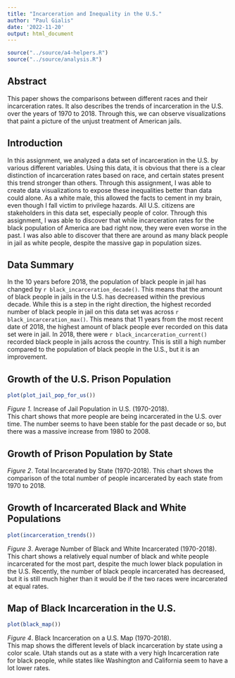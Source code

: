 ```yaml
---
title: "Incarceration and Inequality in the U.S."
author: "Paul Gialis"
date: '2022-11-20'
output: html_document
---
```


```r
source("../source/a4-helpers.R")
source("../source/analysis.R")
```

## Abstract 
This paper shows the comparisons between different races and their incarceration rates. It also describes the trends of incarceration in the U.S. over the years of 1970 to 2018. Through this, we can observe visualizations that paint a picture of the unjust treatment of American jails.


## Introduction 
In this assignment, we analyzed a data set of incarceration in the U.S. by various different variables. Using this data, it is obvious that there is a clear distinction of incarceration rates based on race, and certain states present this trend stronger than others. Through this assignment, I was able to create data visualizations to expose these inequalities better than data could alone. As a white male, this allowed the facts to cement in my brain, even though I fall victim to privilege hazards. All U.S. citizens are stakeholders in this data set, especially people of color. Through this assignment, I was able to discover that while incarceration rates for the black population of America are bad right now, they were even worse in the past. I was also able to discover that there are around as many black people in jail as white people, despite the massive gap in population sizes. 

## Data Summary 
In the 10 years before 2018, the population of black people in jail has changed by `r black_incarceration_decade()`. This means that the amount of black people in jails in the U.S. has decreased within the previous decade. While this is a step in the right direction, the highest recorded number of black people in jail on this data set was across `r black_incarceration_max()`. This means that 11 years from the most recent date of 2018, the highest amount of black people ever recorded on this data set were in jail. In 2018, there were `r black_incarceration_current()` recorded black people in jails across the country. This is still a high number compared to the population of black people in the U.S., but it is an improvement.

## Growth of the U.S. Prison Population
```r
plot(plot_jail_pop_for_us())
```  

*Figure 1*. Increase of Jail Population in U.S. (1970-2018).  
This chart shows that more people are being incarcerated in the U.S. over time. The number seems to have been stable for the past decade or so, but there was a massive increase from 1980 to 2008. 

## Growth of Prison Population by State

*Figure 2*. Total Incarcerated by State (1970-2018). 
This chart shows the comparison of the total number of people incarcerated by each state from 1970 to 2018.

## Growth of Incarcerated Black and White Populations
```r
plot(incarceration_trends())
```  

*Figure 3*. Average Number of Black and White Incarcerated (1970-2018).  
This chart shows a relatively equal number of black and white people incarcerated for the most part, despite the much lower black population in the U.S. Recently, the number of black people incarcerated has decreased, but it is still much higher than it would be if the two races were incarcerated at equal rates.

## Map of Black Incarceration in the U.S.
```r
plot(black_map())
```  

*Figure 4*. Black Incarceration on a U.S. Map (1970-2018).  
This map shows the different levels of black incarceration by state using a color scale. Utah stands out as a state with a very high Incarceration rate for black people, while states like Washington and California seem to have a lot lower rates.

